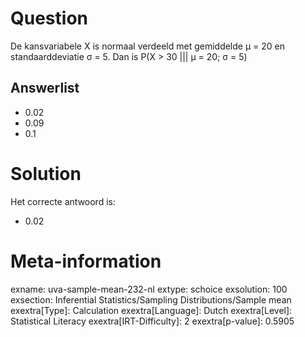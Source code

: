 Question
========

De kansvariabele X is normaal verdeeld met gemiddelde μ = 20 en
standaarddeviatie σ = 5. Dan is P(X \> 30 \|\|\| μ = 20; σ = 5)


Answerlist
----------

* 0.02
* 0.09
* 0.1

Solution
========

Het correcte antwoord is: 

* 0.02

Meta-information
================
exname: uva-sample-mean-232-nl
extype: schoice
exsolution: 100
exsection: Inferential Statistics/Sampling Distributions/Sample mean
exextra[Type]: Calculation
exextra[Language]: Dutch
exextra[Level]: Statistical Literacy
exextra[IRT-Difficulty]: 2
exextra[p-value]: 0.5905
